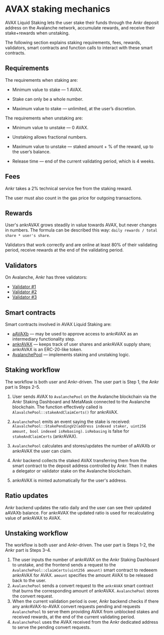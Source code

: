 # AVAX staking mechanics

AVAX Liquid Staking lets the user stake their funds through the Ankr deposit address on the Avalanche network, accumulate rewards, and receive their stake+rewards when unstaking.

The following section explains staking requirements, fees, rewards, validators, smart contracts and function calls to interact with these smart contracts.


## Requirements

The requirements when staking are:

* Minimum value to stake — 1 AVAX.

* Stake can only be a whole number.

* Maximum value to stake — unlimited, at the user’s discretion.

The requirements when unstaking are:

* Minimum value to unstake — 0 AVAX.

* Unstaking allows fractional numbers.

* Maximum value to unstake — staked amount + % of the reward, up to the user’s balance.

* Release time — end of the current validating period, which is 4 weeks.


## Fees

Ankr takes a 2% technical service fee from the staking reward.

The user must also count in the gas price for outgoing transactions.


## Rewards

User's ankrAVAX grows steadily in value towards AVAX, but never changes in numbers. The formula can be described this way: `daily rewards / total share * user's share`.

Validators that work correctly and are online at least 80% of their validating period, receive rewards at the end of the validating period.


## Validators

On Avalanche, Ankr has three validators:
* [Validator #1](https://avascan.info/staking/validator/NodeID-NcZtrWEjPY7XDT5PHgZbwXLCW3LGBjxui)
* [Validator #2](https://avascan.info/staking/validator/NodeID-955GU1MqWL8yXAtoc8AsE7FNx4nGC9JyL)
* [Validator #3](https://avascan.info/staking/validator/NodeID-9CnrQBBFSkE2Xzfcz3Tk1e8iauq8iNR88)


## Smart contracts
Smart contracts involved in AVAX Liquid Staking are:
* [aAVAXb](https://snowtrace.io/address/0x6C6f910A79639dcC94b4feEF59Ff507c2E843929#code) — may be used to approve access to ankrAVAX as an intermediary functionality step.
* [ankrAVAX](https://snowtrace.io/address/0xc3344870d52688874b06d844e0c36cc39fc727f6#code) — keeps track of user shares and ankrAVAX supply share; ankrAVAX is an ERC-20-like token.
* [AvalanchePool](https://snowtrace.io/address/0x7BAa1E3bFe49db8361680785182B80BB420A836D#code) — implements staking and unstaking logic.


## Staking workflow
The workflow is both user and Ankr-driven. The user part is Step 1, the Ankr part is Steps 2–5. 

1. User sends AVAX to `AvalanchePool` on the Avalanche blockchain via the Ankr Staking Dashboard and MetaMask connected to the Avalanche blockchain. The function effectively called is `AlavalchePool::stakeAndClaimCerts()` for ankrAVAX. 

2. `AvalanchePool` emits an event saying the stake is received: `AlavalchePool::StakePendingV2(address indexed staker, uint256 amount, bool indexed isRebasing)`. `isRebasing` is false for `stakeAndClaimCerts` (ankrAVAX).

3. `AvalanchePool` calculates and stores/updates the number of aAVAXb or ankrAVAX the user can claim.

4. Ankr backend collects the staked AVAX transferring them from the smart contract to the deposit address controlled by Ankr. Then it makes a delegator or validator stake on the Avalanche blockchain.

5. ankrAVAX is minted automatically for the user's address.

## Ratio updates

Ankr backend updates the ratio daily and the user can see their updated aAVAXb balance. For ankrAVAX the updated ratio is used for recalculating value of ankrAVAX to AVAX.

## Unstaking workflow

The workflow is both user and Ankr-driven. The user part is Steps 1-2, the Ankr part is Steps 3–4.
1. The user inputs the number of ankrAVAX on the Ankr Staking Dashboard to unstake, and the frontend sends a request to the `AvalanchePool::claimCerts(uint256 amount)` smart contract to redeeem ankrAVAX for AVAX. `amount` specifies the amount AVAX to be released back to the user.
2. `AvalanchePool` sends a convert request to the `ankrAVAX` smart contract that burns the corresponding amount of ankrAVAX. `AvalanchePool` stores the convert request.
3. When the current validation period is over, Ankr backend checks if there any ankrAVAX-to-AVAX convert requests pending and requests `AvalanchePool` to serve them providing AVAX from unblocked stakes and received rewards, at the end of the current validating period.
4. `AvalanchePool` uses the AVAX received from the Ankr dedicated address to serve the pending convert requests. 